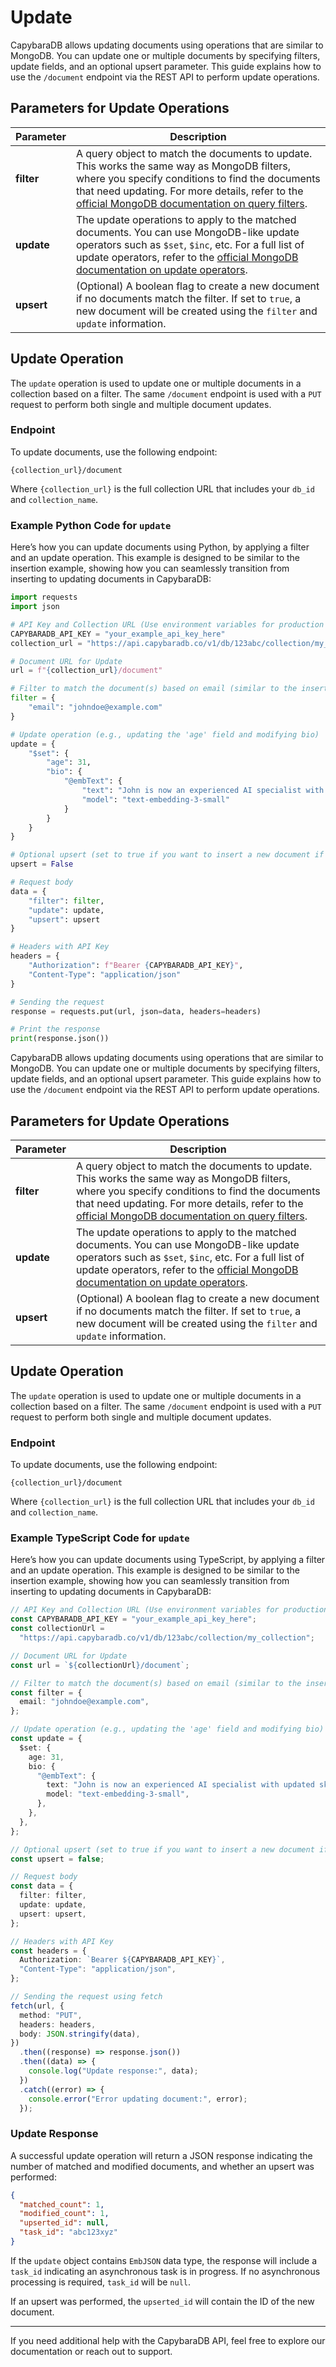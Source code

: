 
# Update

<LanguageToggle />

<LanguageContent lang="python">

CapybaraDB allows updating documents using operations that are similar to MongoDB. You can update one or multiple documents by specifying filters, update fields, and an optional upsert parameter. This guide explains how to use the `/document` endpoint via the REST API to perform update operations.

## Parameters for Update Operations

| Parameter  | Description                                                                                                                                                                                                                                                                                                                      |
| ---------- | -------------------------------------------------------------------------------------------------------------------------------------------------------------------------------------------------------------------------------------------------------------------------------------------------------------------------------- |
| **filter** | A query object to match the documents to update. This works the same way as MongoDB filters, where you specify conditions to find the documents that need updating. For more details, refer to the [official MongoDB documentation on query filters](https://www.mongodb.com/docs/manual/core/document/#query-filter-documents). |
| **update** | The update operations to apply to the matched documents. You can use MongoDB-like update operators such as `$set`, `$inc`, etc. For a full list of update operators, refer to the [official MongoDB documentation on update operators](https://www.mongodb.com/docs/manual/reference/operator/update-field).                     |
| **upsert** | (Optional) A boolean flag to create a new document if no documents match the filter. If set to `true`, a new document will be created using the `filter` and `update` information.                                                                                                                                               |

## Update Operation

The `update` operation is used to update one or multiple documents in a collection based on a filter. The same `/document` endpoint is used with a `PUT` request to perform both single and multiple document updates.

### Endpoint

To update documents, use the following endpoint:

```
{collection_url}/document
```

Where `{collection_url}` is the full collection URL that includes your `db_id` and `collection_name`.

### Example Python Code for `update`

Here’s how you can update documents using Python, by applying a filter and an update operation. This example is designed to be similar to the insertion example, showing how you can seamlessly transition from inserting to updating documents in CapybaraDB:

```python copy filename="Python" showLineNumbers
import requests
import json

# API Key and Collection URL (Use environment variables for production purposes)
CAPYBARADB_API_KEY = "your_example_api_key_here"
collection_url = "https://api.capybaradb.co/v1/db/123abc/collection/my_collection"

# Document URL for Update
url = f"{collection_url}/document"

# Filter to match the document(s) based on email (similar to the insert example)
filter = {
    "email": "johndoe@example.com"
}

# Update operation (e.g., updating the 'age' field and modifying bio)
update = {
    "$set": {
        "age": 31,
        "bio": {
            "@embText": {
                "text": "John is now an experienced AI specialist with updated skills.",
                "model": "text-embedding-3-small"
            }
        }
    }
}

# Optional upsert (set to true if you want to insert a new document if no match is found)
upsert = False

# Request body
data = {
    "filter": filter,
    "update": update,
    "upsert": upsert
}

# Headers with API Key
headers = {
    "Authorization": f"Bearer {CAPYBARADB_API_KEY}",
    "Content-Type": "application/json"
}

# Sending the request
response = requests.put(url, json=data, headers=headers)

# Print the response
print(response.json())
```

</LanguageContent>

<LanguageContent lang="typescript">

CapybaraDB allows updating documents using operations that are similar to MongoDB. You can update one or multiple documents by specifying filters, update fields, and an optional upsert parameter. This guide explains how to use the `/document` endpoint via the REST API to perform update operations.

## Parameters for Update Operations

| Parameter  | Description                                                                                                                                                                                                                                                                                                                      |
| ---------- | -------------------------------------------------------------------------------------------------------------------------------------------------------------------------------------------------------------------------------------------------------------------------------------------------------------------------------- |
| **filter** | A query object to match the documents to update. This works the same way as MongoDB filters, where you specify conditions to find the documents that need updating. For more details, refer to the [official MongoDB documentation on query filters](https://www.mongodb.com/docs/manual/core/document/#query-filter-documents). |
| **update** | The update operations to apply to the matched documents. You can use MongoDB-like update operators such as `$set`, `$inc`, etc. For a full list of update operators, refer to the [official MongoDB documentation on update operators](https://www.mongodb.com/docs/manual/reference/operator/update-field).                     |
| **upsert** | (Optional) A boolean flag to create a new document if no documents match the filter. If set to `true`, a new document will be created using the `filter` and `update` information.                                                                                                                                               |

## Update Operation

The `update` operation is used to update one or multiple documents in a collection based on a filter. The same `/document` endpoint is used with a `PUT` request to perform both single and multiple document updates.

### Endpoint

To update documents, use the following endpoint:

```
{collection_url}/document
```

Where `{collection_url}` is the full collection URL that includes your `db_id` and `collection_name`.

### Example TypeScript Code for `update`

Here’s how you can update documents using TypeScript, by applying a filter and an update operation. This example is designed to be similar to the insertion example, showing how you can seamlessly transition from inserting to updating documents in CapybaraDB:

```typescript copy filename="TypeScript" showLineNumbers
// API Key and Collection URL (Use environment variables for production purposes)
const CAPYBARADB_API_KEY = "your_example_api_key_here";
const collectionUrl =
  "https://api.capybaradb.co/v1/db/123abc/collection/my_collection";

// Document URL for Update
const url = `${collectionUrl}/document`;

// Filter to match the document(s) based on email (similar to the insert example)
const filter = {
  email: "johndoe@example.com",
};

// Update operation (e.g., updating the 'age' field and modifying bio)
const update = {
  $set: {
    age: 31,
    bio: {
      "@embText": {
        text: "John is now an experienced AI specialist with updated skills.",
        model: "text-embedding-3-small",
      },
    },
  },
};

// Optional upsert (set to true if you want to insert a new document if no match is found)
const upsert = false;

// Request body
const data = {
  filter: filter,
  update: update,
  upsert: upsert,
};

// Headers with API Key
const headers = {
  Authorization: `Bearer ${CAPYBARADB_API_KEY}`,
  "Content-Type": "application/json",
};

// Sending the request using fetch
fetch(url, {
  method: "PUT",
  headers: headers,
  body: JSON.stringify(data),
})
  .then((response) => response.json())
  .then((data) => {
    console.log("Update response:", data);
  })
  .catch((error) => {
    console.error("Error updating document:", error);
  });
```

</LanguageContent>

### Update Response

A successful update operation will return a JSON response indicating the number of matched and modified documents, and whether an upsert was performed:

```json copy filename="JSON" showLineNumbers
{
  "matched_count": 1,
  "modified_count": 1,
  "upserted_id": null,
  "task_id": "abc123xyz"
}
```

If the `update` object contains `EmbJSON` data type, the response will include a `task_id` indicating an asynchronous task is in progress. If no asynchronous processing is required, `task_id` will be `null`.

If an upsert was performed, the `upserted_id` will contain the ID of the new document.

---

If you need additional help with the CapybaraDB API, feel free to explore our documentation or reach out to support.
